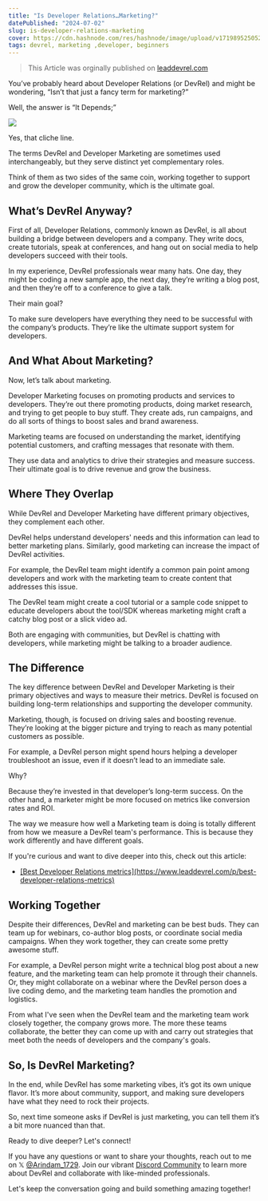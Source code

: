 ```yaml
---
title: "Is Developer Relations…Marketing?"
datePublished: "2024-07-02"
slug: is-developer-relations-marketing
cover: https://cdn.hashnode.com/res/hashnode/image/upload/v1719895250522/895692bc-89dc-4d13-9052-e004b8d5396b.webp
tags: devrel, marketing ,developer, beginners
---
```


> This Article was orginally published on <u>[leaddevrel.com](https://www.leaddevrel.com/p/is-developer-relationsmarketing?=1)</u>

You’ve probably heard about Developer Relations (or DevRel) and might be wondering, “Isn’t that just a fancy term for marketing?”

Well, the answer is “It Depends;”

![](https://c.tenor.com/4G3_foAk5a4AAAAM/it-depends-bricky.gif)

Yes, that cliche line.

The terms DevRel and Developer Marketing are sometimes used interchangeably, but they serve distinct yet complementary roles.

Think of them as two sides of the same coin, working together to support and grow the developer community, which is the ultimate goal.

## What’s DevRel Anyway?

First of all, Developer Relations, commonly known as DevRel, is all about building a bridge between developers and a company. They write docs, create tutorials, speak at conferences, and hang out on social media to help developers succeed with their tools.

In my experience, DevRel professionals wear many hats. One day, they might be coding a new sample app, the next day, they’re writing a blog post, and then they’re off to a conference to give a talk.

Their main goal?

To make sure developers have everything they need to be successful with the company’s products. They’re like the ultimate support system for developers.

## And What About Marketing?

Now, let’s talk about marketing.

Developer Marketing focuses on promoting products and services to developers. They’re out there promoting products, doing market research, and trying to get people to buy stuff. They create ads, run campaigns, and do all sorts of things to boost sales and brand awareness.

Marketing teams are focused on understanding the market, identifying potential customers, and crafting messages that resonate with them.

They use data and analytics to drive their strategies and measure success. Their ultimate goal is to drive revenue and grow the business.

## Where They Overlap

While DevRel and Developer Marketing have different primary objectives, they complement each other.

DevRel helps understand developers' needs and this information can lead to better marketing plans. Similarly, good marketing can increase the impact of DevRel activities.

For example, the DevRel team might identify a common pain point among developers and work with the marketing team to create content that addresses this issue.

The DevRel team might create a cool tutorial or a sample code snippet to educate developers about the tool/SDK whereas marketing might craft a catchy blog post or a slick video ad.

Both are engaging with communities, but DevRel is chatting with developers, while marketing might be talking to a broader audience.

## The Difference

The key difference between DevRel and Developer Marketing is their primary objectives and ways to measure their metrics. DevRel is focused on building long-term relationships and supporting the developer community.

Marketing, though, is focused on driving sales and boosting revenue. They’re looking at the bigger picture and trying to reach as many potential customers as possible.

For example, a DevRel person might spend hours helping a developer troubleshoot an issue, even if it doesn’t lead to an immediate sale.

Why?

Because they’re invested in that developer’s long-term success. On the other hand, a marketer might be more focused on metrics like conversion rates and ROI.

The way we measure how well a Marketing team is doing is totally different from how we measure a DevRel team's performance. This is because they work differently and have different goals.

If you're curious and want to dive deeper into this, check out this article:

- <u>
    [Best Developer Relations
    metrics](https://www.leaddevrel.com/p/best-developer-relations-metrics)
  </u>

## Working Together

Despite their differences, DevRel and marketing can be best buds. They can team up for webinars, co-author blog posts, or coordinate social media campaigns. When they work together, they can create some pretty awesome stuff.

For example, a DevRel person might write a technical blog post about a new feature, and the marketing team can help promote it through their channels. Or, they might collaborate on a webinar where the DevRel person does a live coding demo, and the marketing team handles the promotion and logistics.

From what I've seen when the DevRel team and the marketing team work closely together, the company grows more. The more these teams collaborate, the better they can come up with and carry out strategies that meet both the needs of developers and the company's goals.

## So, Is DevRel Marketing?

In the end, while DevRel has some marketing vibes, it’s got its own unique flavor. It’s more about community, support, and making sure developers have what they need to rock their projects.

So, next time someone asks if DevRel is just marketing, you can tell them it’s a bit more nuanced than that.

Ready to dive deeper? Let's connect!

If you have any questions or want to share your thoughts, reach out to me on 𝕏 <u>@[Arindam_1729](https://x.com/Arindam_1729)</u>. Join our vibrant <u>[Discord Community](https://discord.gg/yPKM8uyXRM)</u> to learn more about DevRel and collaborate with like-minded professionals.

Let's keep the conversation going and build something amazing together!
